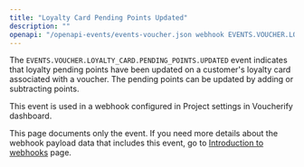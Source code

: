 ```yaml
---
title: "Loyalty Card Pending Points Updated"
description: ""
openapi: "/openapi-events/events-voucher.json webhook EVENTS.VOUCHER.LOYALTY_CARD.PENDING_POINTS.UPDATED"
---
```


The `EVENTS.VOUCHER.LOYALTY_CARD.PENDING_POINTS.UPDATED` event indicates that loyalty pending points have been updated on a customer's loyalty card associated with a voucher. The pending points can be updated by adding or subtracting points.

This event is used in a webhook configured in Project settings in Voucherify dashboard.

<Note>This page documents only the event. If you need more details about the webhook payload data that includes this event, go to [Introduction to webhooks](/api-reference/introduction-to-webhooks "Introduction to webhooks v2024-01-01") page.</Note>